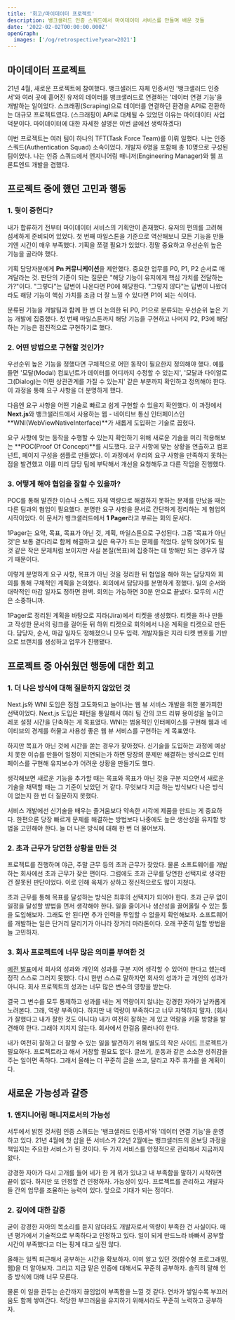 ```yaml
---
title: '회고/마이데이터 프로젝트'
description: 뱅크샐러드 인증 스쿼드에서 마이데이터 서비스를 만들며 배운 것들
date: '2022-02-02T00:00:00.000Z'
openGraph:
  images: ['/og/retrospective?year=2021']
---
```


## 마이데이터 프로젝트

21년 4월, 새로운 프로젝트에 참여했다. 뱅크샐러드 자체 인증서인 '뱅크샐러드 인증서'와 여러 곳에 흩어진 유저의 데이터를 뱅크샐러드로 연결하는 '데이터 연결 기능'을 개발하는 일이었다. 스크래핑(Scraping)으로 데이터를 연결하던 환경을 API로 전환하는 대규모 프로젝트였다. (스크래핑이 API로 대체될 수 있었던 이유는 마이데이터 사업 덕분이다. 마이데이터에 대한 자세한 설명은 이번 글에선 생략하겠다)

이번 프로젝트는 여러 팀이 하나의 TFT(Task Force Team)를 이뤄 일했다. 나는 인증 스쿼드(Authentication Squad) 소속이었다. 개발자 6명을 포함해 총 10명으로 구성된 팀이었다. 나는 인증 스쿼드에서 엔지니어링 매니저(Engineering Manager)와 웹 프론트엔드 개발을 겸했다.

## 프로젝트 중에 했던 고민과 행동

### 1. 뭣이 중헌디?

내가 합류하기 전부터 마이데이터 서비스의 기획안이 존재했다. 유저의 편의를 고려해 섬세하게 준비되어 있었다. 첫 번째 마일스톤을 기준으로 역산해보니 모든 기능을 만들기엔 시간이 매우 부족했다. 기획을 쪼갤 필요가 있었다. 정말 중요하고 우선순위 높은 기능을 골라야 했다.

기획 담당자분에게 **Pn 커뮤니케이션**을 제안했다. 중요한 업무를 P0, P1, P2 순서로 매겨달라는 것. 판단의 기준이 되는 질문은 "해당 기능이 유저에게 핵심 가치를 전달하는가?"이다. "그렇다"는 답변이 나온다면 P0에 해당한다. "그렇지 않다"는 답변이 나왔더라도 해당 기능이 핵심 가치를 조금 더 잘 느낄 수 있다면 P1이 되는 식이다.

분류된 기능을 개발팀과 함께 한 번 더 논의한 뒤 P0, P1으로 분류되는 우선순위 높은 기능 개발에 집중했다. 첫 번째 마일스톤까지 해당 기능을 구현하고 나머지 P2, P3에 해당하는 기능은 점진적으로 구현하기로 했다.

### 2. 어떤 방법으로 구현할 것인가?

우선순위 높은 기능을 정했다면 구체적으로 어떤 동작이 필요한지 정의해야 했다. 예를 들면 '모달(Modal) 컴포넌트가 데이터를 어디까지 수정할 수 있는지', '모달과 다이얼로그(Dialog)는 어떤 상관관계를 가질 수 있는지' 같은 부분까지 확인하고 정의해야 한다. 이 과정을 통해 요구 사항을 더 분명하게 했다.

다음엔 요구 사항을 어떤 기술로 빠르고 쉽게 구현할 수 있을지 확인했다. 이 과정에서 **Next.js**와 뱅크샐러드에서 사용하는 웹 - 네이티브 통신 인터페이스인 **WNI(WebViewNativeInterface)**가 새롭게 도입하는 기술로 꼽혔다.

요구 사항에 맞는 동작을 수행할 수 있는지 확인하기 위해 새로운 기술을 미리 적용해보는 **POC(Proof Of Concept)**를 시도했다. 요구 사항에 맞는 상황을 연출하고 컴포넌트, 페이지 구성을 샘플로 만들었다. 이 과정에서 우리의 요구 사항을 만족하지 못하는 점을 발견했고 이를 미리 담당 팀에 부탁해서 개선을 요청해두고 다른 작업을 진행했다.

### 3. 어떻게 해야 협업을 잘할 수 있을까?

POC를 통해 발견한 이슈나 스쿼드 자체 역량으로 해결하지 못하는 문제를 만났을 때는 다른 팀과의 협업이 필요했다. 분명한 요구 사항을 문서로 간단하게 정리하는 게 협업의 시작이었다. 이 문서가 뱅크샐러드에서 **1 Pager**라고 부르는 회의 문서다.

1Pager는 요약, 목표, 목표가 아닌 것, 계획, 마일스톤으로 구성된다. 그중 '목표가 아닌 것'은 보통 곁다리로 함께 해결하고 싶은 욕구가 드는 문제를 적었다. 살짝 얹어가도 될 것 같은 작은 문제처럼 보이지만 사실 본질(목표)에 집중하는 데 방해만 되는 경우가 많기 때문이다.

이렇게 분명하게 요구 사항, 목표가 아닌 것을 정리한 뒤 협업을 해야 하는 담당자와 회의를 통해 구체적인 계획을 논의했다. 회의에서 담당자를 분명하게 정했다. 일의 순서와 대략적인 마감 일자도 정하면 완벽. 회의는 가능하면 30분 안으로 끝냈다. 모두의 시간은 소중하니까.

1Pager로 정리된 계획을 바탕으로 지라(Jira)에서 티켓을 생성했다. 티켓을 하나 만들고 작성한 문서의 링크를 걸어둔 뒤 하위 티켓으로 회의에서 나온 계획을 티켓으로 만든다. 담당자, 순서, 마감 일자도 정해졌으니 모두 입력. 개발자들은 지라 티켓 번호를 기반으로 브랜치를 생성하고 업무가 진행됐다.

## 프로젝트 중 아쉬웠던 행동에 대한 회고

### 1. 더 나은 방식에 대해 질문하지 않았던 것

Next.js와 WNI 도입은 점점 고도화되고 늘어나는 웹 뷰 서비스 개발을 위한 불가피한 선택이었다. Next.js 도입은 패턴을 통일해서 여러 팀 간의 코드 리뷰 용이성을 높이고 레포 설정 시간을 단축하는 게 목표였다. WNI는 범용적인 인터페이스를 구현해 웹과 네이티브의 경계를 허물고 사용성 좋은 웹 뷰 서비스를 구현하는 게 목표였다.

하지만 목표가 아닌 것에 시간을 쏟는 경우가 잦아졌다. 신기술을 도입하는 과정에 예상치 못한 이슈를 만들어 일정이 지연되는가 하면 당장의 문제만 해결하는 방식으로 인터페이스를 구현해 유지보수가 어려운 상황을 만들기도 했다.

생각해보면 새로운 기능을 추가할 때는 목표와 목표가 아닌 것을 구분 지으면서 새로운 기술을 채택할 때는 그 기준이 낮았던 거 같다. 무엇보다 지금 하는 방식보다 나은 방식이 없는지 한 번 더 질문하지 못했다.

서비스 개발에선 신기술을 배우는 즐거움보다 약속한 시각에 제품을 만드는 게 중요하다. 한편으론 당장 빠르게 문제를 해결하는 방법보다 나중에도 높은 생산성을 유지할 방법을 고민해야 한다. 늘 더 나은 방식에 대해 한 번 더 물어보자.

### 2. 초과 근무가 당연한 상황을 만든 것

프로젝트를 진행하며 야근, 주말 근무 등의 초과 근무가 잦았다. 물론 소프트웨어를 개발하는 회사에선 초과 근무가 잦은 편이다. 그럼에도 초과 근무를 당연한 선택지로 생각한 건 잘못된 판단이었다. 이로 인해 육체가 상하고 정신적으로도 많이 지쳤다.

초과 근무를 통해 목표를 달성하는 방식은 최후의 선택지가 되어야 한다. 초과 근무 없이 일정을 달성할 방법을 먼저 생각해야 한다. 일을 줄이거나 생산성을 끌어올릴 수 있는 툴을 도입해보자. 그래도 안 된다면 추가 인력을 투입할 수 없을지 확인해보자. 소프트웨어를 개발하는 일은 단거리 달리기가 아니라 장거리 마라톤이다. 오래 꾸준히 일할 방법을 늘 고민하자.

### 3. 회사 프로젝트에 너무 많은 의미를 부여한 것

[예전 발표](https://speakerdeck.com/hajoeun/190706-gdg-x-for-dot-d?slide=82)에서 회사의 성과와 개인의 성과를 구분 지어 생각할 수 있어야 한다고 했는데 정작 스스로 그러지 못했다. 다시 한번 스스로 말하자면 회사의 성과가 곧 개인의 성과가 아니다. 회사 프로젝트의 성과는 너무 많은 변수의 영향을 받는다.

결국 그 변수를 모두 통제하고 성과를 내는 게 역량이지 않냐는 강경한 자아가 날카롭게 노려본다. 그래, 역량 부족이다. 하지만 내 역량이 부족하다고 너무 자책하지 말자. (회사가 잘했다고 내가 잘한 것도 아니다) 내가 여전히 잘하는 게 있고 역량을 키울 방향을 발견해야 한다. 그래야 지치지 않는다. 회사에서 한걸음 물러나야 한다.

내가 여전히 잘하고 더 잘할 수 있는 일을 발견하기 위해 별도의 작은 사이드 프로젝트가 필요하다. 프로젝트라고 해서 거창할 필요도 없다. 글쓰기, 운동과 같은 소소한 성취감을 주는 일이면 족하다. 그래서 올해는 더 꾸준히 글을 쓰고, 달리고 자주 휴가를 쓸 계획이다.

## 새로운 가능성과 갈증

### 1. 엔지니어링 매니저로서의 가능성

서두에서 밝힌 것처럼 인증 스쿼드는 '뱅크샐러드 인증서'와 '데이터 연결 기능'을 운영하고 있다. 21년 4월에 첫 삽을 뜬 서비스가 22년 2월에는 뱅크샐러드의 온보딩 과정을 책임지는 주요한 서비스가 된 것이다. 두 가지 서비스를 안정적으로 관리해서 지금까지 왔다.

강경한 자아가 다시 고개를 들어 네가 한 게 뭐가 있냐고 내 부족함을 말하기 시작하면 끝이 없다. 하지만 또 인정할 건 인정하자. 가능성이 있다. 프로젝트를 관리하고 개발자들 간의 업무를 조율하는 능력이 있다. 앞으로 기대가 되는 점이다.

### 2. 깊이에 대한 갈증

굳이 강경한 자아의 목소리를 듣지 않더라도 개발자로서 역량이 부족한 건 사실이다. 매년 평가에서 기술적으로 부족하다고 인정하고 있다. 일이 되게 만드느라 바빠서 공부할 시간이 부족했다고 더는 핑계 대고 싶진 않다.

올해는 일찍 퇴근해서 공부하는 시간을 확보하자. 이미 알고 있던 것(함수형 프로그래밍, 웹)을 더 알아보자. 그리고 지금 맡은 인증에 대해서도 꾸준히 공부하자. 솔직히 말해 인증 방식에 대해 너무 모른다.

물론 이 일을 관두는 순간까지 끊임없이 부족함을 느낄 것 같다. 연차가 쌓일수록 부끄러움도 함께 쌓여간다. 적당한 부끄러움을 유지하기 위해서라도 꾸준히 노력하고 공부하자.
